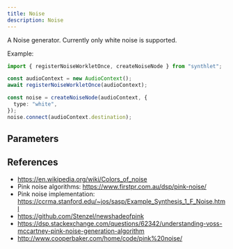 ```yaml
---
title: Noise
description: Noise
---
```


A Noise generator. Currently only white noise is supported.

Example:

```ts
import { registerNoiseWorkletOnce, createNoiseNode } from "synthlet";

const audioContext = new AudioContext();
await registerNoiseWorkletOnce(audioContext);

const noise = createNoiseNode(audioContext, {
  type: "white",
});
noise.connect(audioContext.destination);
```

## Parameters

## References

- https://en.wikipedia.org/wiki/Colors_of_noise
- Pink noise algorithms: https://www.firstpr.com.au/dsp/pink-noise/
- Pink noise implementation: https://ccrma.stanford.edu/~jos/sasp/Example_Synthesis_1_F_Noise.html
- https://github.com/Stenzel/newshadeofpink
- https://dsp.stackexchange.com/questions/62342/understanding-voss-mccartney-pink-noise-generation-algorithm
- http://www.cooperbaker.com/home/code/pink%20noise/
